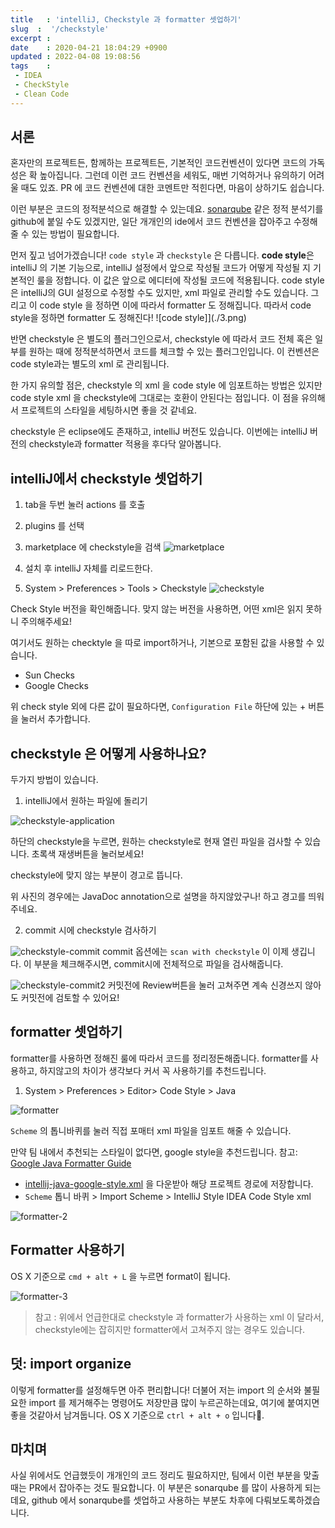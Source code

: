 ```yaml
---
title   : 'intelliJ, Checkstyle 과 formatter 셋업하기' 
slug  :  '/checkstyle'
excerpt : 
date    : 2020-04-21 18:04:29 +0900
updated : 2022-04-08 19:08:56
tags    : 
 - IDEA
 - CheckStyle
 - Clean Code
---
```


## 서론
혼자만의 프로젝트든, 함께하는 프로젝트든, 기본적인 코드컨벤션이 있다면 코드의 가독성은 확 높아집니다. 
그런데 이런 코드 컨벤션을 세워도, 매번 기억하거나 유의하기 어려울 때도 있죠. 
PR 에 코드 컨벤션에 대한 코멘트만 적힌다면, 마음이 상하기도 쉽습니다. 

이런 부분은 코드의 정적분석으로 해결할 수 있는데요.
[sonarqube](https://docs.sonarqube.org/latest/) 같은 정적 분석기를 github에 붙일 수도 있겠지만, 
일단 개개인의 ide에서 코드 컨벤션을 잡아주고 수정해줄 수 있는 방법이 필요합니다. 

먼저 짚고 넘어가겠습니다! `code style` 과 `checkstyle` 은 다릅니다. 
**code style**은 intelliJ 의 기본 기능으로, intelliJ 설정에서 앞으로 작성될 코드가 어떻게 작성될 지 기본적인 룰을 정합니다. 이 값은 앞으로 에디터에 작성될 코드에 적용됩니다. code style은 intelliJ의 GUI 설정으로 수정할 수도 있지만, xml 파일로 관리할 수도 있습니다. 그리고 이 code style 을 정하면 이에 따라서 formatter 도 정해집니다. 따라서 code style을 정하면 formatter 도 정해진다!
![code style]](./3.png)

반면 checkstyle 은 별도의 플러그인으로서, checkstyle 에 따라서 코드 전체 혹은 일부를 원하는 때에 정적분석하면서 코드를 체크할 수 있는 플러그인입니다. 이 컨벤션은 code style과는 별도의 xml 로 관리됩니다. 

한 가지 유의할 점은, checkstyle 의 xml 을 code style 에 임포트하는 방법은 있지만 code style xml 을 checkstyle에 그대로는 호환이 안된다는 점입니다. 이 점을 유의해서 프로젝트의 스타일을 세팅하시면 좋을 것 같네요.

checkstyle 은 eclipse에도 존재하고, intelliJ 버전도 있습니다. 이번에는 intelliJ 버전의 checkstyle과 formatter 적용을 후다닥 알아봅니다.

## intelliJ에서 checkstyle 셋업하기

1. tab을 두번 눌러 actions 를 호출 

2. plugins 를 선택 
   
3. marketplace 에 checkstyle을 검색
![marketplace](./1.png)
4. 설치 후 intelliJ 자체를 리로드한다. 
   
5. System > Preferences > Tools > Checkstyle 
![checkstyle](./2.png)

Check Style 버전을 확인해줍니다. 
맞지 않는 버전을 사용하면, 어떤 xml은 읽지 못하니 주의해주세요!

여기서도 원하는 checktyle 을 따로 import하거나, 기본으로 포함된 값을 사용할 수 있습니다. 

- Sun Checks
- Google Checks

위 check style 외에 다른 값이 필요하다면, `Configuration File` 하단에 있는 + 버튼을 눌러서 추가합니다.

## checkstyle 은 어떻게 사용하나요? 

두가지 방법이 있습니다. 

1. intelliJ에서 원하는 파일에 돌리기 

![checkstyle-application](./6.png)

하단의 checkstyle을 누르면, 원하는 checkstyle로 현재 열린 파일을 검사할 수 있습니다. 
초록색 재생버튼을 눌러보세요!

checkstyle에 맞지 않는 부분이 경고로 뜹니다. 

위 사진의 경우에는 JavaDoc annotation으로 설명을 하지않았구나! 하고 경고를 띄워주네요.

2. commit 시에 checkstyle 검사하기

![checkstyle-commit](./7.png)
commit 옵션에는 `scan with checkstyle` 이 이제 생깁니다. 
이 부분을 체크해주시면, commit시에 전체적으로 파일을 검사해줍니다. 

![checkstyle-commit2](./8.png)
커밋전에 Review버튼을 눌러 고쳐주면 계속 신경쓰지 않아도 커밋전에 검토할 수 있어요! 

## formatter 셋업하기 

formatter를 사용하면 정해진 룰에 따라서 코드를 정리정돈해줍니다. 
formatter를 사용하고, 하지않고의 차이가 생각보다 커서 꼭 사용하기를 추천드립니다. 


1. System > Preferences > Editor> Code Style > Java

![formatter](./3.png)

`Scheme` 의 톱니바퀴를 눌러 직접 포매터 xml 파일을 임포트 해줄 수 있습니다. 

만약 팀 내에서 추천되는 스타일이 없다면, google style을 추천드립니다. 
참고: [Google Java Formatter Guide](https://google.github.io/styleguide/javaguide.html)

- [intellij-java-google-style.xml](https://raw.githubusercontent.com/google/styleguide/gh-pages/intellij-java-google-style.xml) 을 다운받아 해당 프로젝트 경로에 저장합니다.
- `Scheme` 톱니 바퀴 > Import Scheme > IntelliJ Style IDEA Code Style xml 

![formatter-2](./4.png)



## Formatter 사용하기 

OS X 기준으로 `cmd + alt + L` 을 누르면 format이 됩니다. 

![formatter-3](./5.png)

> 참고 : 위에서 언급한대로  checkstyle 과 formatter가 사용하는 xml 이 달라서, checkstyle에는 잡히지만 formatter에서 고쳐주지 않는 경우도 있습니다. 



## 덧: import organize 

이렇게 formatter를 설정해두면 아주 편리합니다! 
더불어 저는 import 의 순서와 불필요한 import 를 제거해주는 명령어도 저장만큼 많이 누르곤하는데요,
여기에 붙여지면 좋을 것같아서 남겨둡니다. OS X 기준으로 `ctrl + alt + o` 입니다. 

## 마치며

사실 위에서도 언급했듯이 개개인의 코드 정리도 필요하지만, 팀에서 이런 부분을 맞출 때는 PR에서 잡아주는 것도 필요합니다. 
이 부분은 sonarqube 를 많이 사용하게 되는데요, 
github 에서 sonarqube를 셋업하고 사용하는 부분도 차후에 다뤄보도록하겠습니다. 
